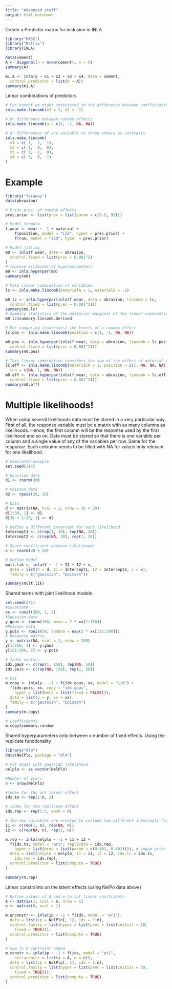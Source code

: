 ```yaml
---
title: "Advanced stuff"
output: html_notebook
---
```


Create a Predictor matrix for inclusion in INLA

```r
library("MASS")
library("Matrix")
library(INLA)

data(cement)
A <- Diagonal(n = nrow(cement), x = 5)
summary(A)

m1.A <- inla(y ~ x1 + x2 + x3 + x4, data = cement,
  control.predictor = list(A = A))
summary(m1.A)

```

Linear combinations of predictors

```r
# For cement we might interested in the difference between coefficients of covariates x1 and x2.
inla.make.lincomb(x1 = 1, x2 = -1)

# Or difference between random effects
inla.make.lincomb(u = c(1, -1, NA, NA))

# Or differences of one variable to three others as contrasts
inla.make.lincomb(
  x1 = c( 1,  1,  1),
  x2 = c(-1,  0,  0),
  x3 = c( 0, -1,  0),
  x4 = c( 0,  0, -1)
)

```
#  Example


```r
library("faraway")
data(abrasion)

# Prior prec. of random effects
prec.prior <- list(prec = list(param = c(0.5, 95)))

# Model formula
f.wear <- wear ~ -1 + material + 
    f(position, model = "iid", hyper = prec.prior) +
    f(run, model = "iid", hyper = prec.prior)

# Model fitting
m0 <- inla(f.wear, data = abrasion,
  control.fixed = list(prec = 0.001^2)
)
# Improve estimates of hyperparameters
m0 <- inla.hyperpar(m0)
summary(m0)

# Make linear combination of variables
lc <- inla.make.lincomb(materialA = 1, materialB = -1)

m0.lc <- inla.hyperpar(inla(f.wear, data = abrasion, lincomb = lc,
  control.fixed = list(prec = 0.001^2)))
summary(m0.lc)
# Summary statistics of the posterior marginal of the linear combination
m0.lc$summary.lincomb.derived

# For comparing (contrasts) the levels of a random effect
lc.pos <- inla.make.lincomb(position = c(1, -1, NA, NA))

m0.pos <- inla.hyperpar(inla(f.wear, data = abrasion, lincomb = lc.pos,
  control.fixed = list(prec = 0.001^2)))
summary(m0.pos)

# This linear combination considers the sum of the effect of material A, position 1 and run 2
lc.eff <- inla.make.lincomb(materialA = 1, position = c(1, NA, NA, NA),
  run = c(NA, 1, NA, NA))
m0.eff <- inla.hyperpar(inla(f.wear, data = abrasion, lincomb = lc.eff,
  control.fixed = list(prec = 0.001^2)))
summary(m0.eff)

```

# Multiple likelihoods!

When using several likelihoods data must be stored in a very particular way. First of all, the response variable must be a matrix with as many columns as likelihoods. Hence, the first column will be the response used by the first likelihood and so on. Data must be stored so that there is one variable per column and a single value of any of the variables per row.
Same for the response. Each coloumn needs to be filled with NA for values only relevant for one likelihood.


```r
# Simulated example
set.seed(314)

# Gaussian data
d1 <- rnorm(30)

# Poisson data
d2 <- rpois(20, 10)

# Data
d <- matrix(NA, ncol = 2, nrow = 30 + 20)
d[1:30, 1] <- d1
d[30 + 1:20, 2] <- d2

# Define a different intercept for each likelihood
Intercept1 <- c(rep(1, 30), rep(NA, 20))
Intercept2 <- c(rep(NA, 30), rep(1, 20))

# Share coefficient between likelihoods
x <- rnorm(30 + 20)

# Define Model
mult.lik <- inla(Y ~ -1 + I1 + I2 + x,
  data = list(Y = d, I1 = Intercept1, I2 = Intercept2, x = x),
  family = c("gaussian", "poisson"))

summary(mult.lik)


```

Shared terms with joint likelihood models

```r
set.seed(271)
#Covariate
xx <- runif(200, 1, 2)
#Gaussian data
y.gaus <- rnorm(150, mean = 2 * xx[1:150])
#Poisson data
y.pois <- rpois(50, lambda = exp(2 * xx[151:200]))
# Response matrix
y <- matrix(NA, ncol = 2, nrow = 200)
y[1:150, 1] <- y.gaus
y[151:200, 2] <- y.pois

# Index vectors
idx.gaus <- c(rep(1, 150), rep(NA, 50))
idx.pois <- c(rep(NA, 150), rep(1, 50))

# Fit
m.copy <- inla(y ~ -1 + f(idx.gaus, xx, model = "iid") +
  f(idx.pois, xx, copy = "idx.gaus",
    hyper = list(beta = list(fixed = FALSE))),
  data = list(y = y, xx = xx),
  family = c("gaussian", "poisson")
)
summary(m.copy)

# Coefficients
m.copy$summary.random

```

Shared hyperparameters only between x number of fixed effects.
Using the replicate functionality

```r
library("dlm")
data(NelPlo, package = "dlm")

# Fit model with gaussian likelihood
nelplo <- as.vector(NelPlo)

#Number of years
n <- nrow(NelPlo)

#Index for the ar1 latent effect
idx.ts <- rep(1:n, 2)

# Index for the replicate effect
idx.rep <- rep(1:2, each = n)

# Two new variables are created to include two different intercepts for each part of the data:
i1 <- c(rep(1, n), rep(NA, n))
i2 <- c(rep(NA, n), rep(1, n))

m.rep <- inla(nelplo ~ -1 + i1 + i2 + 
  f(idx.ts, model = "ar1", replicate = idx.rep, 
    hyper = list(prec = list(param = c(0.001, 0.001)))), # vague prior on random effects
  data = list(nelplo = nelplo, i1 = i1, i2 = i2, idx.ts = idx.ts,
    idx.rep = idx.rep),
  control.predictor = list(compute = TRUE)
)

summary(m.rep)

```

 Linear constraints on the latent effects
 (using NelPo data above)
 
```r
# Define values of A and e to set linear constraints
A <- matrix(1, ncol = n, nrow = 1)
e <- matrix(0, ncol = 1)

m.unconstr <- inla(ip ~ -1 + f(idx, model = "ar1"),
  data = list(ip = NelPlo[, 1], idx = 1:n),
  control.family = list(hyper = list(prec = list(initial = 10,
    fixed = TRUE))),
  control.predictor = list(compute = TRUE)
)

# Sum to 0 contraint added
m.constr <- inla(ip ~ -1 + f(idx, model = "ar1",
    extraconstr = list(A = A, e = e)),
  data = list(ip = NelPlo[, 1], idx = 1:n),
  control.family = list(hyper = list(prec = list(initial = 10,
    fixed = TRUE))),
  control.predictor = list(compute = TRUE)
)                    
```
 
 